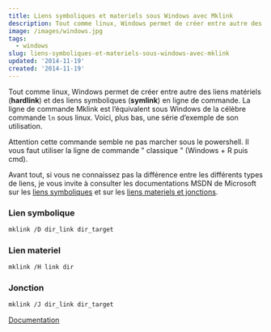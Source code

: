 ```yaml
---
title: Liens symboliques et materiels sous Windows avec Mklink
description: Tout comme linux, Windows permet de créer entre autre des liens matériels (**hardlink**) et des liens symboliques (**symlink**) en ligne de commande. La ligne de commande Mklink est l’équivalent sous Windows de la célèbre commande ```ln``` sous linux. Voici, plus bas, une série d’exemple de son utilisation.
image: /images/windows.jpg
tags:
  - windows
slug: liens-symboliques-et-materiels-sous-windows-avec-mklink
updated: '2014-11-19'
created: '2014-11-19'
---
```


Tout comme linux, Windows permet de créer entre autre des liens matériels (**hardlink**) et des liens symboliques (**symlink**) en ligne de commande. La ligne de commande Mklink est l’équivalent sous Windows de la célèbre commande `ln` sous linux. Voici, plus bas, une série d’exemple de son utilisation.

Attention cette commande semble ne pas marcher sous le powershell. Il vous faut utiliser la ligne de commande " classique " (Windows + R puis cmd).

Avant tout, si vous ne connaissez pas la différence entre les différents types de liens, je vous invite à consulter les documentations MSDN de Microsoft sur les [liens symboliques](<http://msdn.microsoft.com/en-us/library/aa363878(v=vs.85).aspx>) et sur les [liens materiels et jonctions](http://msdn.microsoft.com/en-us/library/aa365006%28VS.85%29.aspx).

### Lien symbolique

```bash
mklink /D dir_link dir_target
```

### Lien materiel

```bash
mklink /H link dir
```

### Jonction

```bash
mklink /J dir_link dir_target
```

[Documentation](http://technet.microsoft.com/en-us/library/cc753194%28WS.10%29.aspx)
